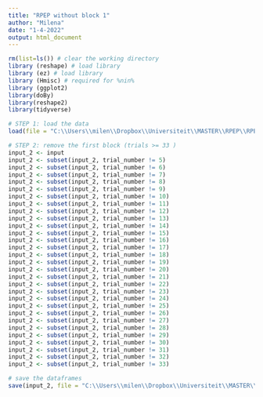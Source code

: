 ---
title: "RPEP without block 1"
author: "Milena"
date: "1-4-2022"
output: html_document
---

```{r}
rm(list=ls()) # clear the working directory
library (reshape) # load library
library (ez) # load library
library (Hmisc) # required for %nin%
library (ggplot2)
library(doBy)
library(reshape2)
library(tidyverse)
```

```{r}
# STEP 1: load the data
load(file = "C:\\Users\\milen\\Dropbox\\Universiteit\\MASTER\\RPEP\\RPEP data analysis\\dataframe input.Rdata") 
```

```{r}
# STEP 2: remove the first block (trials >= 33 )
input_2 <- input
input_2 <- subset(input_2, trial_number != 5) 
input_2 <- subset(input_2, trial_number != 6) 
input_2 <- subset(input_2, trial_number != 7) 
input_2 <- subset(input_2, trial_number != 8) 
input_2 <- subset(input_2, trial_number != 9) 
input_2 <- subset(input_2, trial_number != 10) 
input_2 <- subset(input_2, trial_number != 11) 
input_2 <- subset(input_2, trial_number != 12) 
input_2 <- subset(input_2, trial_number != 13) 
input_2 <- subset(input_2, trial_number != 14) 
input_2 <- subset(input_2, trial_number != 15) 
input_2 <- subset(input_2, trial_number != 16) 
input_2 <- subset(input_2, trial_number != 17) 
input_2 <- subset(input_2, trial_number != 18) 
input_2 <- subset(input_2, trial_number != 19) 
input_2 <- subset(input_2, trial_number != 20) 
input_2 <- subset(input_2, trial_number != 21) 
input_2 <- subset(input_2, trial_number != 22) 
input_2 <- subset(input_2, trial_number != 23) 
input_2 <- subset(input_2, trial_number != 24) 
input_2 <- subset(input_2, trial_number != 25) 
input_2 <- subset(input_2, trial_number != 26) 
input_2 <- subset(input_2, trial_number != 27)
input_2 <- subset(input_2, trial_number != 28) 
input_2 <- subset(input_2, trial_number != 29) 
input_2 <- subset(input_2, trial_number != 30) 
input_2 <- subset(input_2, trial_number != 31) 
input_2 <- subset(input_2, trial_number != 32) 
input_2 <- subset(input_2, trial_number != 33) 
```

```{r}
# save the dataframes
save(input_2, file = "C:\\Users\\milen\\Dropbox\\Universiteit\\MASTER\\RPEP\\RPEP data analysis\\dataframe input 2.Rdata")
```

